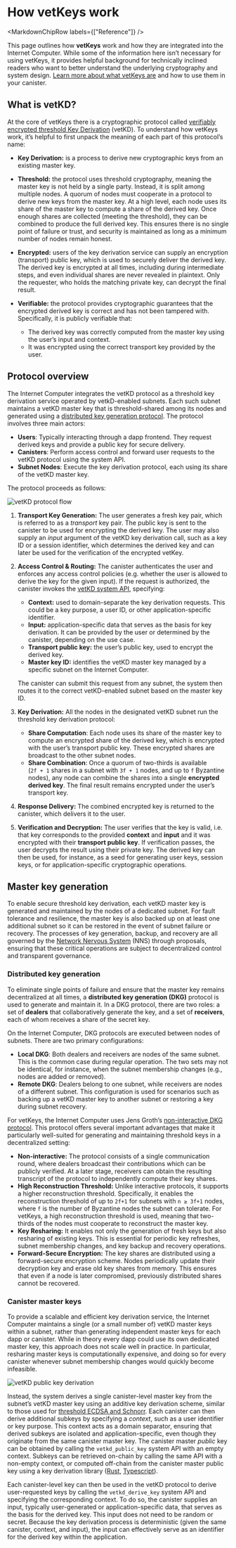 
# How vetKeys work

<MarkdownChipRow labels={["Reference"]} />

This page outlines how **vetKeys** work and how they are integrated into the Internet Computer. While some of the information here isn’t necessary for using vetKeys, it provides helpful background for technically inclined readers who want to better understand the underlying cryptography and system design. [Learn more about what vetKeys are](/docs/building-apps/network-features/vetkeys/introduction) and how to use them in your canister.

## What is vetKD?

At the core of vetKeys there is a cryptographic protocol called [verifiably encrypted threshold Key Derivation](https://eprint.iacr.org/2023/616) (vetKD). To understand how vetKeys work, it’s helpful to first unpack the meaning of each part of this protocol’s name:

* **Key Derivation:** is a process to derive new cryptographic keys from an existing master key.  

* **Threshold:** the protocol uses threshold cryptography, meaning the master key is not held by a single party. Instead, it is split among multiple nodes. A quorum of nodes must cooperate in a protocol to derive new keys from the master key. At a high level, each node uses its share of the master key to compute a share of the derived key. Once enough shares are collected (meeting the threshold), they can be combined to produce the full derived key. This ensures there is no single point of failure or trust, and security is maintained as long as a minimum number of nodes remain honest.  

* **Encrypted:** users of the key derivation service can supply an encryption (transport) public key, which is used to securely deliver the derived key. The derived key is encrypted at all times, including during intermediate steps, and even individual shares are never revealed in plaintext. Only the requester, who holds the matching private key, can decrypt the final result.  

* **Verifiable:** the protocol provides cryptographic guarantees that the encrypted derived key is correct and has not been tampered with. Specifically, it is publicly verifiable that:  
  * The derived key was correctly computed from the master key using the user’s input and context.  
  * It was encrypted using the correct transport key provided by the user.

## Protocol overview

The Internet Computer integrates the vetKD protocol as a threshold key derivation service operated by vetkD-enabled subnets. Each such subnet maintains a vetKD master key that is threshold-shared among its nodes and generated using a [distributed key generation protocol](/docs/references/vetkeys-overview#master-key-generation). The protocol involves three main actors:

* **Users**: Typically interacting through a dapp frontend. They request derived keys and provide a public key for secure delivery.  
* **Canisters**: Perform access control and forward user requests to the vetKD protocol using the system API.  
* **Subnet Nodes**: Execute the key derivation protocol, each using its share of the vetKD master key.


The protocol proceeds as follows:

![vetKD protocol flow](./_attachments/vetkd_diagram.png)

1. **Transport Key Generation:** The user generates a fresh key pair, which is referred to as a *transport* key pair. The public key is sent to the canister to be used for encrypting the derived key. The user may also supply an *input* argument of the vetKD key derivation call, such as a key ID or a session identifier, which determines the derived key and can later be used for the verification of the encrypted vetKey.  

2. **Access Control & Routing:** The canister authenticates the user and enforces any access control policies (e.g. whether the user is allowed to derive the key for the given input). If the request is authorized, the canister invokes the [vetKD system API](/docs/building-apps/network-features/vetkeys/api), specifying:  
   * **Context:** used to domain-separate the key derivation requests. This could be a key purpose, a user ID, or other application-specific identifier.   
   * **Input:** application-specific data that serves as the basis for key derivation. It can be provided by the user or determined by the canister, depending on the use case.  
   * **Transport public key:** the user’s public key, used to encrypt the derived key.  
   * **Master key ID:** identifies the vetKD master key managed by a specific subnet on the Internet Computer. 

   The canister can submit this request from any subnet, the system then routes it to the correct vetKD-enabled subnet based on the master key ID. 

3. **Key Derivation:** All the nodes in the designated vetKD subnet run the threshold key derivation protocol:  
    * **Share Computation**: Each node uses its share of the master key to compute an encrypted share of the derived key, which is encrypted with the user’s transport public key. These encrypted shares are broadcast to the other subnet nodes.  
    * **Share Combination**: Once a quorum of two-thirds is available (`2f + 1` shares in a subnet with `3f + 1` nodes, and up to `f` Byzantine nodes), any node can combine the shares into a single **encrypted derived key**. The final result remains encrypted under the user’s transport key.  
4. **Response Delivery:** The combined encrypted key is returned to the canister, which delivers it to the user.  
5. **Verification and Decryption:** The user verifies that the key is valid, i.e. that key corresponds to the provided **context** and **input** and it was encrypted with their **transport public key**. If verification passes, the user decrypts the result using their private key. The derived key can then be used, for instance, as a seed for generating user keys, session keys, or for application-specific cryptographic operations.

## Master key generation

To enable secure threshold key derivation, each vetKD master key is generated and maintained by the nodes of a dedicated subnet. For fault tolerance and resilience, the master key is also backed up on at least one additional subnet so it can be restored in the event of subnet failure or recovery. The processes of key generation, backup, and recovery are all governed by the [Network Nervous System](https://learn.internetcomputer.org/hc/en-us/articles/33692645961236-Overview) (NNS) through proposals, ensuring that these critical operations are subject to decentralized control and transparent governance.

### Distributed key generation

To eliminate single points of failure and ensure that the master key remains decentralized at all times, a **distributed key generation (DKG)** protocol is used to generate and maintain it. In a DKG protocol, there are two roles: a set of **dealers** that collaboratively generate the key, and a set of **receivers**, each of whom receives a share of the secret key. 

On the Internet Computer, DKG protocols are executed between nodes of subnets. There are two primary configurations:

* **Local DKG**: Both dealers and receivers are nodes of the same subnet. This is the common case during regular operation. The two sets may not be identical, for instance, when the subnet membership changes (e.g., nodes are added or removed).  
* **Remote DKG**: Dealers belong to one subnet, while receivers are nodes of a different subnet. This configuration is used for scenarios such as backing up a vetKD master key to another subnet or restoring a key during subnet recovery.

For vetKeys, the Internet Computer uses Jens Groth’s [non-interactive DKG protocol](https://eprint.iacr.org/2021/339). This protocol offers several important advantages that make it particularly well-suited for generating and maintaining threshold keys in a decentralized setting:

* **Non-interactive:** The protocol consists of a single communication round, where dealers broadcast their contributions which can be publicly verified. At a later stage, receivers can obtain the resulting transcript of the protocol to independently compute their key shares.  
* **High Reconstruction Threshold:** Unlike interactive protocols, it supports a higher reconstruction threshold. Specifically, it enables the reconstruction threshold of up to `2f+1` for subnets with `n ≥ 3f+1` nodes, where `f` is the number of Byzantine nodes the subnet can tolerate. For vetKeys, a high reconstruction threshold is used, meaning that two-thirds of the nodes must cooperate to reconstruct the master key.  
* **Key Resharing:** It enables not only the generation of fresh keys but also resharing of existing keys. This is essential for periodic key refreshes, subnet membership changes, and key backup and recovery operations.   
* **Forward-Secure Encryption:** The key shares are distributed using a forward-secure encryption scheme. Nodes periodically update their decryption key and erase old key shares from memory. This ensures that even if a node is later compromised, previously distributed shares cannot be recovered.

### Canister master keys

To provide a scalable and efficient key derivation service, the Internet Computer maintains a single (or a small number of) vetKD master keys within a subnet, rather than generating independent master keys for each dapp or canister. While in theory every dapp could use its own dedicated master key, this approach does not scale well in practice. In particular, resharing master keys is computationally expensive, and doing so for every canister whenever subnet membership changes would quickly become infeasible.

![vetKD public key derivation](./_attachments/vetkd_derivation.png)

Instead, the system derives a single canister-level master key from the subnet’s vetKD master key using an additive key derivation scheme, similar to those used for [threshold ECDSA and Schnorr](/docs/references/t-sigs-how-it-works#key-derivation). Each canister can then derive additional subkeys by specifying a *context*, such as a user identifier or key purpose. This context acts as a domain separator, ensuring that derived subkeys are isolated and application-specific, even though they originate from the same canister master key. The canister master _public_ key can be obtained by calling the `vetkd_public_key` system API with an empty context. Subkeys can be retrieved on-chain by calling the same API with a non-empty context, or computed off-chain from the canister master public key using a key derivation library ([Rust](https://docs.rs/ic-vetkeys/latest/ic_vetkeys/), [Typescript](https://dfinity.github.io/vetkeys/modules/_dfinity_vetkeys.html)). 

Each canister-level key can then be used in the vetKD protocol to derive user-requested keys by calling the `vetkd_derive_key` system API and specifying the corresponding context. To do so, the canister supplies an input, typically user-generated or application-specific data, that serves as the basis for the derived key. This input does not need to be random or secret. Because the key derivation process is deterministic (given the same canister, context, and input), the input can effectively serve as an identifier for the derived key within the application.

